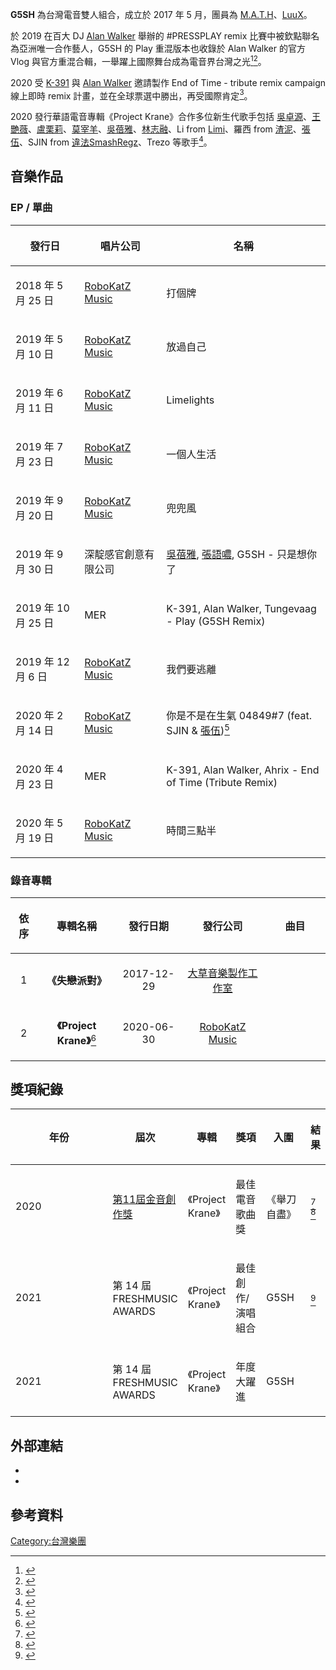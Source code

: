 {{COI|time=2021-04-10T00:41:12+00:00}}
{{藝人
| 名字 = G5SH
| background = group_or_band
| origin = {{ROC}}
| genre = {{hlist|[[電子舞曲|電子舞曲]]|[[流行_(音樂類型)|流行]]|[[电音流行|电音流行]]}}
| years_active = 2017 年至今
| label = [[RoboKatZ_Music|RoboKatZ Music]]
| 經紀公司 = [[RoboKatZ_Music|RoboKatZ Music]]
| 代表作品 = 《舉刀自盡》<br>《放過自己》<br>《下一個生日》<br>《情侶鞋》
| website = https://www.g5sh.com
| current_members = [[M.A.T.H|M.A.T.H]]<br/>[[LuuX|LuuX]]
}}
'''G5SH''' 為台灣電音雙人組合，成立於 2017 年 5 月，團員為 [[M.A.T.H|M.A.T.H]]、[[LuuX|LuuX]]。

於 2019 在百大 DJ [[Alan_Walker|Alan Walker]] 舉辦的 #PRESSPLAY remix 比賽中被欽點聯名為亞洲唯一合作藝人，G5SH 的 Play 重混版本也收錄於 Alan Walker 的官方 Vlog 與官方重混合輯，一舉躍上國際舞台成為電音界台灣之光<ref>{{cite news |author1=Shock Lin |title=《人物專訪》G5SH 被艾倫沃克欽點 誤以為詐騙 |url=https://ent.ltn.com.tw/news/paper/1391107 |accessdate=2020-08-06 |work=自由時報 |archive-date=2020-08-09 |archive-url=https://web.archive.org/web/20200809064014/https://ent.ltn.com.tw/news/paper/1391107 }}</ref><ref name="MM">{{cite news|url=https://mixmag.asia/read/taiwanese-duo-g5sh-selected-by-alan-walker-for-latest-remix-album-local|title=Taiwanese duo G5SH selected by Alan Walker for latest remix album|first=Waiying|last=Ho|date=30 October 2019|work=[[Mixmag|Mixmag]] Asia|accessdate=27 November 2019|archive-date=2019-11-27|archive-url=https://web.archive.org/web/20191127183530/https://mixmag.asia/read/taiwanese-duo-g5sh-selected-by-alan-walker-for-latest-remix-album-local}}</ref>。

2020 受 [[K-391|K-391]] 與 [[Alan_Walker|Alan Walker]] 邀請製作 End of Time - tribute remix campaign 線上即時 remix 計畫，並在全球票選中勝出，再受國際肯定<ref>{{cite news  |title=華語電音組合「G5SH」RIMIX作品再受國際肯定！ |url=https://today.line.me/tw/v2/article/Mkyej3 | accessdate=2019-03-27 | work=Line Today}}</ref>。

2020 發行華語電音專輯《Project Krane》合作多位新生代歌手包括 [[吳卓源|吳卓源]]、[[王艷薇|王艷薇]]、[[盧栗莉|盧栗莉]]、[[莫宰羊|莫宰羊]]、[[吳蓓雅|吳蓓雅]]、[[林志融|林志融]]、Li from [[Limi|Limi]]、羅西 from [[渣泥|渣泥]]、[[張伍|張伍]]、SJIN from [[違法SmashRegz|違法SmashRegz]]、Trezo 等歌手<ref>{{cite news |author1=鄭尹翔 |title=被老師罵窮鬼 男星驚曝想舉刀輕生 |url=https://tw.news.yahoo.com/%E8%A2%AB%E8%80%81%E5%B8%AB%E7%BD%B5%E7%AA%AE%E9%AC%BC-%E7%94%B7%E6%98%9F%E9%A9%9A%E6%9B%9D%E6%83%B3%E8%88%89%E5%88%80%E8%BC%95%E7%94%9F-062003119.html |accessdate=2020-06-29 |work=三立新聞網 |archive-date=2020-12-03 |archive-url=https://web.archive.org/web/20201203121103/https://tw.news.yahoo.com/%E8%A2%AB%E8%80%81%E5%B8%AB%E7%BD%B5%E7%AA%AE%E9%AC%BC-%E7%94%B7%E6%98%9F%E9%A9%9A%E6%9B%9D%E6%83%B3%E8%88%89%E5%88%80%E8%BC%95%E7%94%9F-062003119.html }}</ref>。

==音樂作品==
===EP / 單曲===
{| class="wikitable" 
|-
!發行日||唱片公司||名稱
|-
|2018 年 5 月 25 日||[[RoboKatZ_Music|RoboKatZ Music]]||打個牌
|-
|2019 年 5 月 10 日||[[RoboKatZ_Music|RoboKatZ Music]]||放過自己
|-
|2019 年 6 月 11 日||[[RoboKatZ_Music|RoboKatZ Music]]||Limelights
|-
|2019 年 7 月 23 日||[[RoboKatZ_Music|RoboKatZ Music]]||一個人生活
|-
|2019 年 9 月 20 日||[[RoboKatZ_Music|RoboKatZ Music]]||兜兜風
|-
|2019 年 9 月 30 日||深靛感官創意有限公司||[[吳蓓雅|吳蓓雅]], [[張語噥|張語噥]], G5SH - 只是想你了
|-
|2019 年 10 月 25 日||MER||K-391, Alan Walker, Tungevaag - Play (G5SH Remix)
|-
|2019 年 12 月 6 日||[[RoboKatZ_Music|RoboKatZ Music]]||我們要逃離
|-
|2020 年 2 月 14 日||[[RoboKatZ_Music|RoboKatZ Music]]||你是不是在生氣 04849#7 (feat. SJIN & [[張伍|張伍]])<ref>{{cite news |author1=Eve Wang |title=TAIWANESE DUO G5SH SELECTED BY ALAN WALKER FOR LATEST REMIX ALBUM |url=https://mixmag.asia/read/g5sh-drops-the-sixth-single-from-their-new-project-krane-release-new-releases |accessdate=2020-02-20 |work=Mixmag Asia}}</ref>
|-
|2020 年 4 月 23 日||MER||K-391, Alan Walker, Ahrix - End of Time (Tribute Remix)
|-
|2020 年 5 月 19 日||[[RoboKatZ_Music|RoboKatZ Music]]||時間三點半
|}

===錄音專輯===
{| class="wikitable"
!align="center" width="45px"| 依序
!align="center" width="200px"|專輯名稱
!align="center" width="150px"|發行日期
!align="center" width="200px"|發行公司
!align="center" width="200px"|曲目
|-
|align="center"| 1
|align="center"|'''《失戀派對》'''
|align="center"|2017-12-29
|align="center"|[[大草音樂製作工作室|大草音樂製作工作室]]
|align="center" style="font-size: 80%;"|
{{hidden|曲目|
# 關了燈 (feat. 王小丹)
# Ravish You All Night (feat. 黃聖文)
# Don’t You (feat. Reva Chen)
# 情侶鞋 (feat. Yi Liou)
# 多愛 (feat. Holly Lou)
# 下一個生日 (feat. Wei Huang)
# 鬆了手 (feat. Shuan Wang)
# 失戀派對 (feat. Celin Su)
# Don’t You (Remix)
}}
|-
|align="center"| 2
|align="center"|'''《Project Krane》'''<ref>{{cite news |author1=KKBOX編輯室-咪咪 |title=這首很可以！華語電音組G5SH與Trash阿夜 盧瑮莉合作獲樂迷好評 |url=https://www.kkbox.com/tw/tc/column/showbiz-0-7758-1.html |accessdate=2019-06-11}}</ref>
|align="center"|2020-06-30
|align="center"|[[RoboKatZ_Music|RoboKatZ Music]]
|align="center" style="font-size: 80%;"|
{{hidden|曲目|
# Intro
# 放過自己 (feat. [[林志融|林志融]])
# 我們要逃離 (feat. 羅西 Roxi)
# 兜兜風 (feat. [[吳卓源|吳卓源]])
# Limelights (feat. [[盧栗莉|盧栗莉]])
# 一個人生活 (feat. [[王艷薇|王艷薇]])
# 你是不是在生氣 04849#7 (feat. [[SJIN|SJIN]] & [[張伍|張伍]])
# 與妻訣別書 (feat. [[吳蓓雅|吳蓓雅]])
# Burnin' Love (feat. [[Trezo|Trezo]])
# 時間三點半 (feat. [[Limi|Limi]])
# 舉刀自盡 (feat. [[莫宰羊|莫宰羊]])
}}
|}

==獎項紀錄==
{| class="wikitable" style="width:95%; text-align:center;"
! width="5%" | 年份
! width="12%" | 屆次
! width="10%" | 專輯
! width="12%" | 獎項
! width="20%" | 入圍
! width="5%" | 結果
|-
| rowspan=1 | 2020
| rowspan=1 | [[第11屆金音創作獎|第11屆金音創作獎]]
| rowspan=1 | 《Project Krane》
| 最佳電音歌曲獎
| rowspan=1 | 《舉刀自盡》
| {{nom}}
<ref>{{cite news | author1=潘韜宇 | title=【金音11】金音獎GIMA完整入圍名單　10/31北流頒獎 | url=https://www.limedia.tw/fea/14185/ | accessdate=2020-09-17 | work=立報傳媒 | archive-date=2021-01-23 | archive-url=https://web.archive.org/web/20210123033837/http://www.limedia.tw/fea/14185/ }}</ref>
<ref>{{cite news |author1=Taiwan Beats |title=2020 Golden Indie Music Awards Nominees Revealed |url=https://taiwanbeats.tw/archives/11439 |accessdate=2020-09-18 |work=Taiwan Beats |archive-date=2021-03-01 |archive-url=https://web.archive.org/web/20210301201306/https://taiwanbeats.tw/archives/11439 }}</ref>
|-
| rowspan=1 | 2021
| rowspan=1 | 第 14 屆 FRESHMUSIC AWARDS
| rowspan=1 | 《Project Krane》
| 最佳創作/演唱組合
| rowspan=1 | G5SH
| {{nom}}
<ref>{{cite news | author1=吴淑慧 | title=第14届“Freshmusic Awards”入围名单出炉　田馥甄、万芳、韦礼安入围3大奖 | url=https://www.8world.com/entertainment/music/article/freshmusic-awards-1464686 | accessdate=2021-05-11 | work=8视界 | archive-date=2021-06-29 | archive-url=https://web.archive.org/web/20210629053651/https://www.8world.com/entertainment/music/article/freshmusic-awards-1464686 }}</ref>
|-
| rowspan=1 | 2021
| rowspan=1 | 第 14 屆 FRESHMUSIC AWARDS
| rowspan=1 | 《Project Krane》
| 年度大躍進
| rowspan=1 | G5SH
| {{nom}}
|}

== 外部連結 ==
* {{Facebook|G5SHmusic}}
* {{Instagram|g5sh_official}}

==參考資料==
{{reflist}}

[[Category:台灣樂團|Category:台灣樂團]]